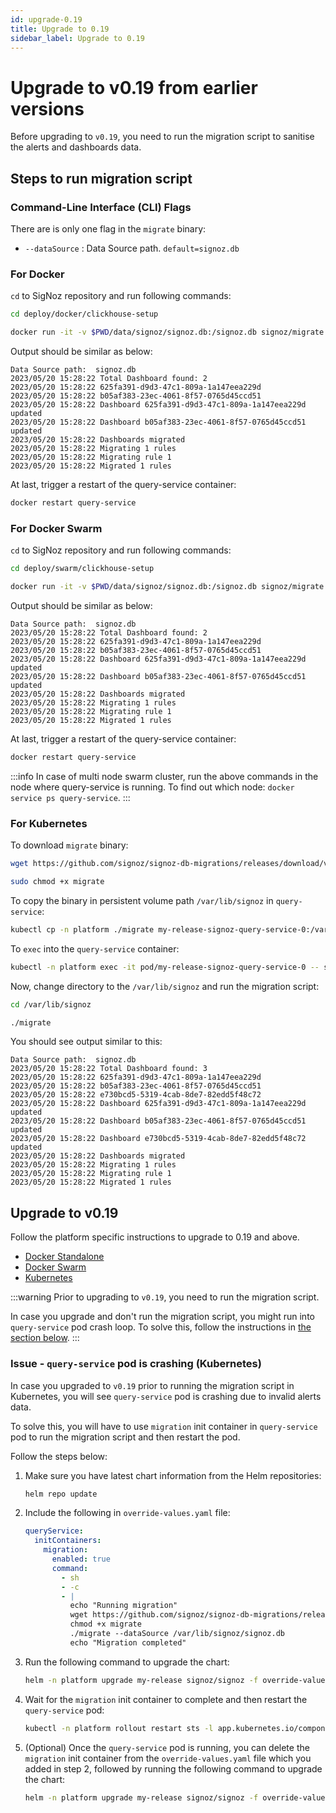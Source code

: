 ```yaml
---
id: upgrade-0.19
title: Upgrade to 0.19
sidebar_label: Upgrade to 0.19
---
```


# Upgrade to v0.19 from earlier versions

Before upgrading to `v0.19`, you need to run the migration script
to sanitise the alerts and dashboards data.

## Steps to run migration script

### Command-Line Interface (CLI) Flags

There are is only one flag in the `migrate` binary:

- `--dataSource` : Data Source path. `default=signoz.db`

### For Docker

`cd` to SigNoz repository and run following commands:

```bash
cd deploy/docker/clickhouse-setup

docker run -it -v $PWD/data/signoz/signoz.db:/signoz.db signoz/migrate:0.19
```

Output should be similar as below:

```
Data Source path:  signoz.db
2023/05/20 15:28:22 Total Dashboard found: 2
2023/05/20 15:28:22 625fa391-d9d3-47c1-809a-1a147eea229d
2023/05/20 15:28:22 b05af383-23ec-4061-8f57-0765d45ccd51
2023/05/20 15:28:22 Dashboard 625fa391-d9d3-47c1-809a-1a147eea229d updated
2023/05/20 15:28:22 Dashboard b05af383-23ec-4061-8f57-0765d45ccd51 updated
2023/05/20 15:28:22 Dashboards migrated
2023/05/20 15:28:22 Migrating 1 rules
2023/05/20 15:28:22 Migrating rule 1
2023/05/20 15:28:22 Migrated 1 rules
```

At last, trigger a restart of the query-service container:

```bash
docker restart query-service
```

### For Docker Swarm

`cd` to SigNoz repository and run following commands:

```bash
cd deploy/swarm/clickhouse-setup

docker run -it -v $PWD/data/signoz/signoz.db:/signoz.db signoz/migrate:0.19
```

Output should be similar as below:

```
Data Source path:  signoz.db
2023/05/20 15:28:22 Total Dashboard found: 2
2023/05/20 15:28:22 625fa391-d9d3-47c1-809a-1a147eea229d
2023/05/20 15:28:22 b05af383-23ec-4061-8f57-0765d45ccd51
2023/05/20 15:28:22 Dashboard 625fa391-d9d3-47c1-809a-1a147eea229d updated
2023/05/20 15:28:22 Dashboard b05af383-23ec-4061-8f57-0765d45ccd51 updated
2023/05/20 15:28:22 Dashboards migrated
2023/05/20 15:28:22 Migrating 1 rules
2023/05/20 15:28:22 Migrating rule 1
2023/05/20 15:28:22 Migrated 1 rules
```

At last, trigger a restart of the query-service container:

```bash
docker restart query-service
```

:::info
In case of multi node swarm cluster, run the above commands in the node where
query-service is running. To find out which node: `docker service ps query-service`.
:::

### For Kubernetes

To download `migrate` binary:

```bash
wget https://github.com/signoz/signoz-db-migrations/releases/download/v0.19/migrate-v0.19-linux-amd64 -O migrate

sudo chmod +x migrate
```

To copy the binary in persistent volume path `/var/lib/signoz` in `query-service`:

```bash
kubectl cp -n platform ./migrate my-release-signoz-query-service-0:/var/lib/signoz/migrate
```

To `exec` into the `query-service` container:

```bash
kubectl -n platform exec -it pod/my-release-signoz-query-service-0 -- sh
```

Now, change directory to the `/var/lib/signoz` and run the migration script:

```bash
cd /var/lib/signoz

./migrate
```

You should see output similar to this:

```
Data Source path:  signoz.db
2023/05/20 15:28:22 Total Dashboard found: 3
2023/05/20 15:28:22 625fa391-d9d3-47c1-809a-1a147eea229d
2023/05/20 15:28:22 b05af383-23ec-4061-8f57-0765d45ccd51
2023/05/20 15:28:22 e730bcd5-5319-4cab-8de7-82edd5f48c72
2023/05/20 15:28:22 Dashboard 625fa391-d9d3-47c1-809a-1a147eea229d updated
2023/05/20 15:28:22 Dashboard b05af383-23ec-4061-8f57-0765d45ccd51 updated
2023/05/20 15:28:22 Dashboard e730bcd5-5319-4cab-8de7-82edd5f48c72 updated
2023/05/20 15:28:22 Dashboards migrated
2023/05/20 15:28:22 Migrating 1 rules
2023/05/20 15:28:22 Migrating rule 1
2023/05/20 15:28:22 Migrated 1 rules
```

## Upgrade to v0.19

Follow the platform specific instructions to upgrade to 0.19 and above.

- [Docker Standalone](https://signoz.io/docs/operate/docker-standalone/#upgrade-signoz-cluster)
- [Docker Swarm](https://signoz.io/docs/operate/docker-swarm/#upgrade-signoz-cluster)
- [Kubernetes](https://signoz.io/docs/operate/kubernetes/#upgrade-signoz-cluster)

:::warning
Prior to upgrading to `v0.19`, you need to run the migration script.

In case you upgrade and don't run the migration script, you might run into
`query-service` pod crash loop. To solve this, follow the instructions
in [the section below](#issue---query-service-pod-is-crashing-kubernetes).
:::

### Issue - `query-service` pod is crashing (Kubernetes)

In case you upgraded to `v0.19` prior to running the migration script in Kubernetes,
you will see `query-service` pod is crashing due to invalid alerts data.

To solve this, you will have to use `migration` init container in
`query-service` pod to run the migration script and then restart the pod.

Follow the steps below:

1. Make sure you have latest chart information from the
    Helm repositories:

    ```bash
    helm repo update
    ```

2. Include the following in `override-values.yaml` file:

    ```yaml
    queryService:
      initContainers:
        migration:
          enabled: true
          command:
            - sh
            - -c
            - |
              echo "Running migration"
              wget https://github.com/signoz/signoz-db-migrations/releases/download/v0.19/migrate-v0.19-linux-amd64 -O migrate
              chmod +x migrate
              ./migrate --dataSource /var/lib/signoz/signoz.db
              echo "Migration completed"
    ```

3. Run the following command to upgrade the chart:

    ```bash
    helm -n platform upgrade my-release signoz/signoz -f override-values.yaml
    ```

4. Wait for the `migration` init container to complete and then restart
    the `query-service` pod:

    ```bash
    kubectl -n platform rollout restart sts -l app.kubernetes.io/component=query-service
    ```

5. (Optional) Once the `query-service` pod is running, you can delete the `migration`
    init container from the `override-values.yaml` file which you added in step 2,
    followed by running the following command to upgrade the chart:

    ```bash
    helm -n platform upgrade my-release signoz/signoz -f override-values.yaml
    ```

